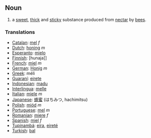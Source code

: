 ==Noun==
#a [[sweet]], [[thick]] and [[sticky]] substance produced from [[nectar]] by [[bee|bees]].

===Translations===
*[[Catalan]]: [[mel]] ''f''
*[[Dutch]]: [[honing]] ''m''
*[[Esperanto]]: [[mielo]]
*[[Finnish]]: [hunaja]]
*[[French]]: [[miel]] ''m''
*[[German]]: [[Honig]] ''m''
*[[Greek]]: m&eacute;li
*[[Guaraní]]: [[eirete]]
*[[Indonesian]]: [[madu]]
*[[Interlingua]]: [[melle]]
*[[Italian]]: [[miele]] ''m''
*[[Japanese]]: [[蜂蜜]] (はちみつ, hachimitsu)
*[[Polish]]: [[miód]] ''m''
*[[Portuguese]]: [[mel]] ''m''
*[[Romanian]]: [[miere]] ''f''
*[[Spanish]]: [[miel]] ''f''
*[[Tupinambá]]: [[eíra]], [[eireté]]
*[[Turkish]]: [[bal]]